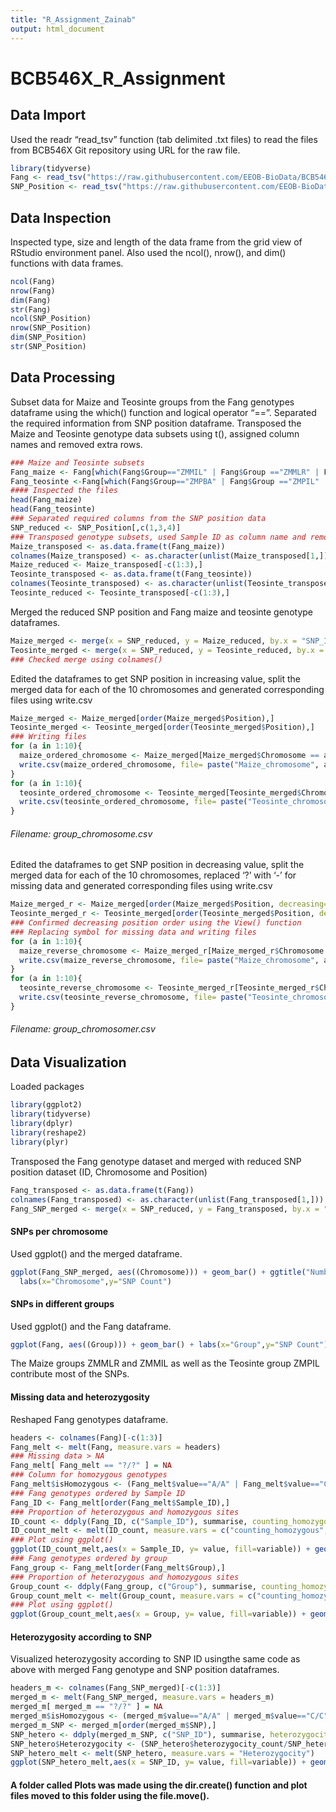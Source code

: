 ```yaml
---
title: "R_Assignment_Zainab"
output: html_document
---
```


# **BCB546X_R_Assignment**
## Data Import
Used the readr "read_tsv" function (tab delimited .txt files) to read the files from BCB546X Git repository using URL for the raw file.

```r
library(tidyverse)
Fang <- read_tsv("https://raw.githubusercontent.com/EEOB-BioData/BCB546X-Fall2018/master/assignments/UNIX_Assignment/fang_et_al_genotypes.txt")
SNP_Position <- read_tsv("https://raw.githubusercontent.com/EEOB-BioData/BCB546X-Fall2018/master/assignments/UNIX_Assignment/snp_position.txt")
```

## Data Inspection
Inspected type, size and length of the data frame from the grid view of RStudio environment panel. Also used the ncol(), nrow(), and dim() functions with data frames.

```r
ncol(Fang)
nrow(Fang)
dim(Fang)
str(Fang)
ncol(SNP_Position)
nrow(SNP_Position)
dim(SNP_Position)
str(SNP_Position)
```

## Data Processing
Subset data for Maize and Teosinte groups from the Fang genotypes dataframe using the which() function and logical operator "==". Separated the required information from SNP position dataframe. Transposed the Maize and Teosinte genotype data subsets using t(), assigned column names and removed extra rows. 

```r
### Maize and Teosinte subsets
Fang_maize <- Fang[which(Fang$Group=="ZMMIL" | Fang$Group =="ZMMLR" | Fang$Group == "ZMMMR"),]
Fang_teosinte <-Fang[which(Fang$Group=="ZMPBA" | Fang$Group =="ZMPIL" | Fang$Group == "ZMPJA"),]
#### Inspected the files
head(Fang_maize)
head(Fang_teosinte)
### Separated required columns from the SNP position data
SNP_reduced <- SNP_Position[,c(1,3,4)]
### Transposed genotype subsets, used Sample ID as column name and removed extra rows
Maize_transposed <- as.data.frame(t(Fang_maize))
colnames(Maize_transposed) <- as.character(unlist(Maize_transposed[1,]))
Maize_reduced <- Maize_transposed[-c(1:3),]
Teosinte_transposed <- as.data.frame(t(Fang_teosinte))
colnames(Teosinte_transposed) <- as.character(unlist(Teosinte_transposed[1,]))
Teosinte_reduced <- Teosinte_transposed[-c(1:3),]
```

Merged the reduced SNP position and Fang maize and teosinte genotype dataframes. 

```r
Maize_merged <- merge(x = SNP_reduced, y = Maize_reduced, by.x = "SNP_ID", by.y ="row.names", all.y = TRUE)
Teosinte_merged <- merge(x = SNP_reduced, y = Teosinte_reduced, by.x = "SNP_ID", by.y ="row.names", all.y = TRUE)
### Checked merge using colnames()
```

Edited the dataframes to get SNP position in increasing value, split the merged data for each of the 10 chromosomes and generated corresponding files using write.csv

```r
Maize_merged <- Maize_merged[order(Maize_merged$Position),]
Teosinte_merged <- Teosinte_merged[order(Teosinte_merged$Position),]
### Writing files
for (a in 1:10){
  maize_ordered_chromosome <- Maize_merged[Maize_merged$Chromosome == a, ]
  write.csv(maize_ordered_chromosome, file= paste("Maize_chromosome", a, ".csv", sep=""), row.names = F)
}
for (a in 1:10){
  teosinte_ordered_chromosome <- Teosinte_merged[Teosinte_merged$Chromosome == a, ]
  write.csv(teosinte_ordered_chromosome, file= paste("Teosinte_chromosome", a, ".csv", sep=""), row.names = F)
}
```

###### Filename: group_chromosome.csv
Edited the dataframes to get SNP position in decreasing value, split the merged data for each of the 10 chromosomes, replaced '?' with '-' for missing data and generated corresponding files using write.csv

```r
Maize_merged_r <- Maize_merged[order(Maize_merged$Position, decreasing=T),]
Teosinte_merged_r <- Teosinte_merged[order(Teosinte_merged$Position, decreasing=T),]
### Confirmed decreasing position order using the View() function
### Replacing symbol for missing data and writing files
for (a in 1:10){
  maize_reverse_chromosome <- Maize_merged_r[Maize_merged_r$Chromosome == a, ]
  write.csv(maize_reverse_chromosome, file= paste("Maize_chromosome", a, "r.csv", sep=""), row.names = F)
}
for (a in 1:10){
  teosinte_reverse_chromosome <- Teosinte_merged_r[Teosinte_merged_r$Chromosome == a, ]
  write.csv(teosinte_reverse_chromosome, file= paste("Teosinte_chromosome", a, "r.csv", sep=""), row.names = F)
}
```

###### Filename: group_chromosomer.csv
## Data Visualization
Loaded packages

```r
library(ggplot2)
library(tidyverse)
library(dplyr)
library(reshape2)
library(plyr)
```

Transposed the Fang genotype dataset and merged with reduced SNP position dataset (ID, Chromosome and Position)

```r
Fang_transposed <- as.data.frame(t(Fang))
colnames(Fang_transposed) <- as.character(unlist(Fang_transposed[1,]))
Fang_SNP_merged <- merge(x = SNP_reduced, y = Fang_transposed, by.x = "SNP_ID", by.y ="row.names", all.y = TRUE)
```

#### SNPs per chromosome
Used ggplot() and the merged dataframe.
```r
ggplot(Fang_SNP_merged, aes((Chromosome))) + geom_bar() + ggtitle("Number of SNPs for Each Chromosome") + 
  labs(x="Chromosome",y="SNP Count")
```

#### SNPs in different groups
Used ggplot() and the Fang dataframe.
```r
ggplot(Fang, aes((Group))) + geom_bar() + labs(x="Group",y="SNP Count")
```

The Maize groups ZMMLR and ZMMIL as well as the Teosinte group ZMPIL contribute most of the SNPs. 

#### Missing data and heterozygosity
Reshaped Fang genotypes dataframe.
```r
headers <- colnames(Fang)[-c(1:3)]
Fang_melt <- melt(Fang, measure.vars = headers)
### Missing data > NA
Fang_melt[ Fang_melt == "?/?" ] = NA
### Column for homozygous genotypes
Fang_melt$isHomozygous <- (Fang_melt$value=="A/A" | Fang_melt$value=="C/C" | Fang_melt$value=="G/G" | Fang_melt$value=="T/T")
### Fang genotypes ordered by Sample ID 
Fang_ID <- Fang_melt[order(Fang_melt$Sample_ID),]
### Proportion of heterozygous and homozygous sites
ID_count <- ddply(Fang_ID, c("Sample_ID"), summarise, counting_homozygous=sum(isHomozygous, na.rm=TRUE), counting_heterozygous=sum(!isHomozygous, na.rm=TRUE), isNA=sum(is.na(isHomozygous)))
ID_count_melt <- melt(ID_count, measure.vars = c("counting_homozygous", "counting_heterozygous", "isNA"))
### Plot using ggplot()
ggplot(ID_count_melt,aes(x = Sample_ID, y= value, fill=variable)) + geom_bar(stat = "identity", position = "stack")
### Fang genotypes ordered by group
Fang_group <- Fang_melt[order(Fang_melt$Group),]
### Proportion of heterozygous and homozygous sites
Group_count <- ddply(Fang_group, c("Group"), summarise, counting_homozygous=sum(isHomozygous, na.rm=TRUE), counting_heterozygous=sum(!isHomozygous, na.rm=TRUE), isNA=sum(is.na(isHomozygous)))
Group_count_melt <- melt(Group_count, measure.vars = c("counting_homozygous", "counting_heterozygous", "isNA"))
### Plot using ggplot()
ggplot(Group_count_melt,aes(x = Group, y= value, fill=variable)) + geom_bar(stat = "identity", position = "stack")
```

#### Heterozygosity according to SNP
Visualized heterozygosity according to SNP ID usingthe same code as above with merged Fang genotype and SNP position dataframes. 
```r
headers_m <- colnames(Fang_SNP_merged)[-c(1:3)]
merged_m <- melt(Fang_SNP_merged, measure.vars = headers_m)
merged_m[ merged_m == "?/?" ] = NA
merged_m$isHomozygous <- (merged_m$value=="A/A" | merged_m$value=="C/C" | merged_m$value=="G/G" | merged_m$value=="T/T")
merged_m_SNP <- merged_m[order(merged_m$SNP),]
SNP_hetero <- ddply(merged_m_SNP, c("SNP_ID"), summarise, heterozygocity_count=sum(!isHomozygous, na.rm=TRUE), total_count=sum(!is.na(isHomozygous)))
SNP_hetero$Heterozygocity <- (SNP_hetero$heterozygocity_count/SNP_hetero$total_count)
SNP_hetero_melt <- melt(SNP_hetero, measure.vars = "Heterozygocity")
ggplot(SNP_hetero_melt,aes(x = SNP_ID, y= value, fill=variable)) + geom_bar(stat = "identity", position = "stack")
```

#### A folder called Plots was made using the dir.create() function and plot files moved to this folder using the file.move().